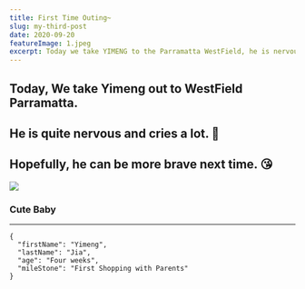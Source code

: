 ```yaml
---
title: First Time Outing~
slug: my-third-post
date: 2020-09-20
featureImage: 1.jpeg
excerpt: Today we take YIMENG to the Parramatta WestField, he is nervous but curious~
---
```


## Today, We take Yimeng out to WestField Parramatta.

## He is quite nervous and cries a lot. 🤣

## Hopefully, he can be more brave next time. 😘

![](1.jpeg)

### Cute Baby

---

```
{
  "firstName": "Yimeng",
  "lastName": "Jia",
  "age": "Four weeks",
  "mileStone": "First Shopping with Parents"
}
```
